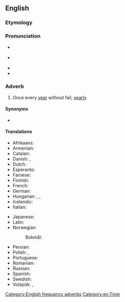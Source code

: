 ==English==

===Etymology===
{{suffix|en|annual|ly}}

===Pronunciation===
* {{a|GA}} {{IPA|en|/ˈæn.ju.ə.li/}}
* {{a|RP}} {{IPA|en|/ˈæn.jʊə.li/}}
* {{audio|en|en-us-annual.ogg|Audio (US)}}
* {{hyph|en|an|nu|al|ly}}

===Adverb===
{{en-adv|-}}

# Once every [[year]] without fail, [[yearly]]

====Synonyms====
* {{l|en|perennially}}

====Translations====
{{trans-top|once every year}}
* Afrikaans: {{t+|af|jaarliks}}
* Armenian: {{t+|hy|տարեկան}}
* Catalan: {{t+|ca|anualment}}
* Danish: {{t+|da|årlig}}, {{t|da|årligt}}
* Dutch: {{t+|nl|jaarlijks}}
* Esperanto: {{t|eo|jare}}
* Faroese: {{t|fo|árliga}}
* Finnish: {{t+|fi|vuosittain}}
* French: {{t+|fr|annuellement}}
* German: {{t+|de|jährlich}}
* Hungarian: {{t|hu|évenként}}, {{t+|hu|évente}}, {{t|hu|minden évben}}
* Icelandic: {{t+|is|árlega}}
* Italian: {{t+|it|annualmente}}
{{trans-mid}}
* Japanese: {{t+|ja|毎年|tr=maitoshi}}
* Latin: {{t|la|quotannīs}}
* Norwegian:
*: Bokmål: {{t+|nb|årlig}}
* Persian: {{t+|fa|سالانه}}
* Polish: {{t+|pl|rokrocznie}}, {{t+|pl|corocznie}}
* Portuguese: {{t|pt|anualmente}}
* Romanian: {{t|ro|[[în]] [[mod]] [[anual]]}}
* Russian: {{t+|ru|ежего́дно}}
* Spanish: {{t+|es|anualmente}}
* Swedish: {{t+|sv|årligen}}
* Volapük: {{t+|vo|alyelo}}, {{t|vo|alyeliko}}
{{trans-bottom}}

[[Category:English frequency adverbs]]
[[Category:en:Time]]